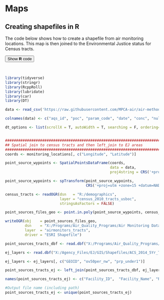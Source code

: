 # Maps


## Creating shapefiles in R

The code below shows how to create a shapefile from air monitoring locations. This map is then joined to the Environmental Justice status for Census tracts.


<div class = "toggle"><button class = "btn_code">Show __R__ code</button>
<br>

```r
library(tidyverse)
library(stringr)
library(RcppRoll)
library(lubridate)
library(car)
library(DT)

data <- read_csv('https://raw.githubusercontent.com/MPCA-air/air-methods/master/airtoxics_data_2009_2013.csv')

colnames(data) <- c("aqs_id", "poc", "param_code", "date", "conc", "null_code", "md_limit", "pollutant", "year", "cas")

dt_options <- list(scrollX = T, autoWidth = T, searching = F, ordering=F, lengthChange = F, paginate=F, info=F)


########################################################################
## Spatial join to census tracts and then left_join to EJ areas        #
########################################################################
coords <- monitoring_locations[, c("Longitude", "Latitude")]

point_source_wypoints <- SpatialPointsDataFrame(coords, 
                                                data = data, 
                                                proj4string = CRS('+proj=longlat +ellps=WGS84'))

point_source_wypoints <- spTransform(point_source_wypoints, 
                                     CRS('+proj=utm +zone=15 +datum=NAD83 +units=m +no_defs +ellps=GRS80 +towgs84=0,0,0'))

census_tracts <- readOGR(dsn   = "R:/demographics", 
                         layer = "census_2010_tracts_usboc", 
                         stringsAsFactors = FALSE)

point_sources_files_geo <- point.in.poly(point_source_wypoints, census_tracts)

writeOGR(obj    = point_sources_files_geo, 
         dsn    = "X:/Programs/Air_Quality_Programs/Air Monitoring Data and Risks/0 Methods and documentation/3. Analysis methods/Web book/air-methods", 
         layer  = "airmonitors_tracts", 
         driver = "ESRI Shapefile")

point_sources_tracts_dbf <- read.dbf("X:/Programs/Air_Quality_Programs/Air Monitoring Data and Risks/0 Methods and documentation/3. Analysis methods/Web book/air-methods/airmonitors_tracts.dbf", as.is = TRUE)

ej_layers <- read.dbf("X:/Agency_Files/EJ/GIS/Shapefiles/ACS_2014_5Yr_Tract_MNPovPPC.dbf", as.is = TRUE)

ej_layers <- ej_layers[, c("GEOID", "ov50per_nw", "prp_under1")]

point_sources_tracts_ej <- left_join(point_sources_tracts_dbf, ej_layers, by = c("GEOID10"="GEOID"))

names(point_sources_tracts_ej) <- c("Facility_ID",  "Facility_Name", "Resident_Cancer_Risk", "Resident_Hazard_Quotient", "CAS", "Pollutant",  "Latitude", "Longitude", "Annual_PM25_Concentration", "STATEFP", "COUNTYF", "TRACTCE", "GEOID10", "NAME10", "NAMELSA", "MTFCC10", "FUNCSTA", "ALAND10", "AWATER1", "INTPTLA", "INTPTLO", "ov50per_nw", "prp_under1")

#Output file name (including path)
point_sources_tracts_ej <- unique(point_sources_tracts_ej)
```

</div>
